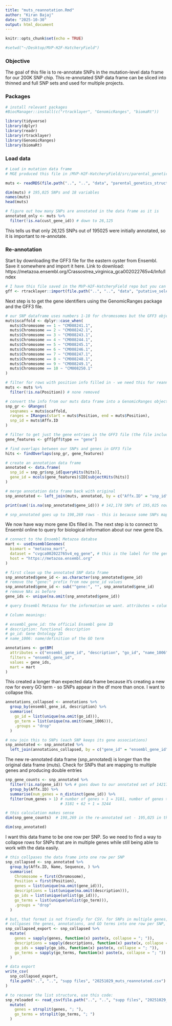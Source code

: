 ```yaml
---
title: "muts_reannotation.Rmd"
author: "Kiran Bajaj"
date: "2025-10-30"
output: html_document
---
```


```r
knitr::opts_chunk$set(echo = TRUE)
```

```r
#setwd("~/Desktop/MVP-H2F-HatcheryField")
```

### Objective

The goal of this file is to re-annotate SNPs in the mutation-level data frame for our 200K SNP chip.
This re-annotated SNP data frame can be sliced into thinned and full SNP sets and used for multiple projects. 

### Packages

```r

# install relevant packages
#BiocManager::install(c("rtracklayer", "GenomicRanges", "biomaRt"))

library(tidyverse)
library(dplyr)
library(readr)
library(rtracklayer)
library(GenomicRanges)
library(biomaRt)

```

### Load data

```r

# Load in mutation data frame
# MGE produced this file in /MVP-H2F-HatcheryField/src/parental_genetics/updated_genetics_experimental.R (big merge file that is also saved in other places)

muts <- readRDS(file.path("..", "..", "data", "parental_genetics_structure", "20250604_mutmatrix_PASS.rds"))

dim(muts) # 195,025 SNPs and 18 variables
names(muts)
head(muts)

```

```r

# figure out how many SNPs are annotated in the data frame as it is
annotated_only <- muts %>%
  filter(!is.na(cust_gene_id)) # down to 26,125

```

This tells us that only 26,125 SNPs out of 195025 were initially annotated, so it is important to re-annotate. 

### Re-annotation

Start by downloading the GFF3 file for the eastern oyster from Ensembl. Save it somewhere and import it here. 
Link to download: https://metazoa.ensembl.org/Crassostrea_virginica_gca002022765v4/Info/Index

```r

# I have this file saved in the MVP-H2F-HatcheryField repo but you can load it in from anywhere
gff <- rtracklayer::import(file.path("..", "..", "data", "putative_selection", "Crassostrea_virginica_gca002022765v4.C_virginica_3.0.62.gff3"))

```

Next step is to get the gene identifiers using the GenomicRanges package and the GFF3 file. 

```r

# our SNP dataframe uses numbers 1-10 for chromosomes but the GFF3 object has a different naming scheme - we need to make these match
muts$scaffold <- dplyr::case_when(
  muts$Chromosome == 1 ~ "CM008241.1",
  muts$Chromosome == 2 ~ "CM008242.1",
  muts$Chromosome == 3 ~ "CM008243.1",
  muts$Chromosome == 4 ~ "CM008244.1",
  muts$Chromosome == 5 ~ "CM008245.1",
  muts$Chromosome == 6 ~ "CM008246.1",
  muts$Chromosome == 7 ~ "CM008247.1",
  muts$Chromosome == 8 ~ "CM008248.1",
  muts$Chromosome == 9 ~ "CM008249.1",
  muts$Chromosome == 10 ~ "CM008250.1"
)

# filter for rows with position info filled in - we need this for reannotation
muts <- muts %>%
  filter(!is.na(Position)) # none removed

# convert the info from our muts data frame into a GenomicRanges object - stores genomic coordinates in a standardized way
snp_gr <- GRanges(
  seqnames = muts$scaffold,
  ranges = IRanges(start = muts$Position, end = muts$Position),
  snp_id = muts$Affx.ID
)

# filter to get just the gene entries in the GFF3 file (the file includes everything like mRNA, exons, etc.)
gene_features <- gff[gff$type == "gene"]

# find overlaps between our SNPs and genes in GFF3 file
hits <- findOverlaps(snp_gr, gene_features)

# create an annotation data frame
annotated <- data.frame(
  snp_id = snp_gr$snp_id[queryHits(hits)],
  gene_id = mcols(gene_features)$ID[subjectHits(hits)]
)

# merge annotation data frame back with original 
snp_annotated <- left_join(muts, annotated, by = c("Affx.ID" = "snp_id"))

print(sum(!is.na(snp_annotated$gene_id))) # 142,178 SNPs of 195,025 now annotated with gene IDs

# snp_annotated goes up to 198,269 rows - this is because some SNPs map to multiple genes. we will deal with this at the next step.

```

We now have way more gene IDs filled in. The next step is to connect to Ensembl online to query for biological information about our new gene IDs.

```r

# connect to the Ensembl Metazoa databse
mart <- useEnsemblGenomes(
  biomart = "metazoa_mart", 
  dataset = "cvgca002022765v4_eg_gene", # this is the label for the genome we want
  host = "https://metazoa.ensembl.org"
)

# first clean up the annotated SNP data frame 
snp_annotated$gene_id <- as.character(snp_annotated$gene_id)
# remove the "gene:" prefix from new gene_id values
snp_annotated$gene_id <- sub("^gene:", "", snp_annotated$gene_id)
# remove NAs as before
gene_ids <- unique(na.omit(snp_annotated$gene_id))

# query Ensembl Metazoa for the information we want. attributes = columns to grab, filters = how you want to search, values = our gene IDs, mart = database connection

# Column meanings:

# ensembl_gene_id: the official Ensembl gene ID
# description: functional description
# go_id: Gene Ontology ID
# name_1006: name/definition of the GO term

annotations <- getBM(
  attributes = c("ensembl_gene_id", "description", "go_id", "name_1006"),
  filters = "ensembl_gene_id",
  values = gene_ids,
  mart = mart
)

```

This created a longer than expected data frame because it's creating a new row for every GO term - so SNPs appear in the df more than once. I want to collapse this.

```r

annotations_collapsed <- annotations %>%
  group_by(ensembl_gene_id, description) %>%
  summarise(
    go_id = list(unique(na.omit(go_id))),
    go_term = list(unique(na.omit(name_1006))),
    .groups = "drop"
  )

# now join this to SNPs (each SNP keeps its gene associations)
snp_annotated <- snp_annotated %>%
  left_join(annotations_collapsed, by = c("gene_id" = "ensembl_gene_id"))

```

The new re-annotated data frame (snp_annotated) is longer than the original data frame (muts).
Check for SNPs that are mapping to multiple genes and producing double entries 

```r

snp_gene_counts <- snp_annotated %>%
  filter(!is.na(gene_id)) %>% # goes down to our annotated set of 142178
  group_by(Affx.ID) %>%
  summarise(num_genes = n_distinct(gene_id)) %>%
  filter(num_genes > 1) # number of genes > 1 = 3181, number of genes > 2 = 62, number of genes > 3 = 1. 
                        # 3181 + 62 + 1 = 3244

# this calculation makes sense
dim(snp_gene_counts)  # 198,269 in the re-annotated set - 195,025 in the original set = 3244 SNPs are in multiple genes

dim(snp_annotated)

```

I want this data frame to be one row per SNP. So we need to find a way to collapse rows for SNPs that are in multiple genes while still being able to work with the data easily. 

```r

# this collpases the data frame into one row per SNP
snp_collapsed <- snp_annotated %>%
  group_by(Affx.ID, Name, Sequence, ) %>%
  summarise(
    Chromosome = first(Chromosome),
    Position = first(Position),
    genes = list(unique(na.omit(gene_id))),
    descriptions = list(unique(na.omit(description))),
    go_ids = list(unique(unlist(go_id))),
    go_terms = list(unique(unlist(go_term))),
    .groups = "drop"
  )

# but, that format is not friendly for CSV. for SNPs in multiple genes, this code
# collpases the genes, annotations, and GO terms into one row per SNP, separated by semicolons
snp_collapsed_export <- snp_collapsed %>%
  mutate(
    genes = sapply(genes, function(x) paste(x, collapse = "; ")),
    descriptions = sapply(descriptions, function(x) paste(x, collapse = "; ")),
    go_ids = sapply(go_ids, function(x) paste(x, collapse = "; ")),
    go_terms = sapply(go_terms, function(x) paste(x, collapse = "; "))
  )

# data export
write_csv(
  snp_collapsed_export,
  file.path("..", "..", "supp files", "20251029_muts_reannotated.csv")
)

```

```r
# to recover the list structure, use this code: 
snp_reloaded <- read_csv(file.path("..", "..", "supp files", "20251029_muts_reannotated.csv")) %>%
  mutate(
    genes = strsplit(genes, "; "),
    go_terms = strsplit(go_terms, "; ")
  )

```
